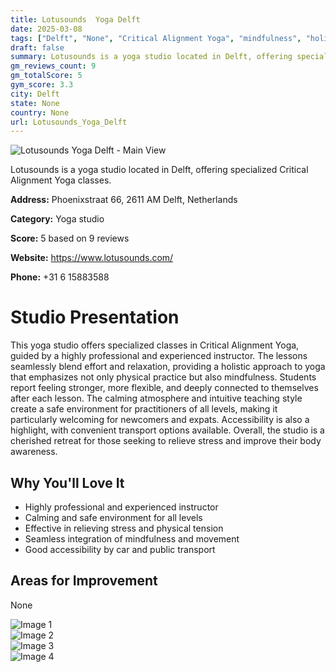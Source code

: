 ```yaml
---
title: Lotusounds  Yoga Delft
date: 2025-03-08
tags: ["Delft", "None", "Critical Alignment Yoga", "mindfulness", "holistic", "welcoming atmosphere", "professional guidance", "Delft"]  
draft: false
summary: Lotusounds is a yoga studio located in Delft, offering specialized Critical Alignment Yoga classes.
gm_reviews_count: 9
gm_totalScore: 5
gym_score: 3.3
city: Delft
state: None
country: None
url: Lotusounds_Yoga_Delft
---
```


<div className="aspect-[16/9] relative my-8">
  <img 
    src="https://lh5.googleusercontent.com/p/AF1QipM2nm1A6S14Q1h4fql36T8ejFb10xImzSLWSNbv=w1920-h1080-k-no"
    alt="Lotusounds  Yoga Delft - Main View"
    className="object-cover absolute inset-0 w-full h-full rounded-lg"
  />
</div>

Lotusounds is a yoga studio located in Delft, offering specialized Critical Alignment Yoga classes.

**Address:** Phoenixstraat 66, 2611 AM Delft, Netherlands

**Category:** Yoga studio

**Score:** 5 based on 9 reviews

**Website:** https://www.lotusounds.com/

**Phone:** +31 6 15883588

# Studio Presentation

This yoga studio offers specialized classes in Critical Alignment Yoga, guided by a highly professional and experienced instructor. The lessons seamlessly blend effort and relaxation, providing a holistic approach to yoga that emphasizes not only physical practice but also mindfulness. Students report feeling stronger, more flexible, and deeply connected to themselves after each lesson. The calming atmosphere and intuitive teaching style create a safe environment for practitioners of all levels, making it particularly welcoming for newcomers and expats. Accessibility is also a highlight, with convenient transport options available. Overall, the studio is a cherished retreat for those seeking to relieve stress and improve their body awareness.



## Why You'll Love It

- Highly professional and experienced instructor
- Calming and safe environment for all levels
- Effective in relieving stress and physical tension
- Seamless integration of mindfulness and movement
- Good accessibility by car and public transport

## Areas for Improvement

None

<div className="grid grid-cols-1 xl:grid-cols-2 gap-4 my-8">
<div className="aspect-[4/3] relative"><img src="https://lh5.googleusercontent.com/p/AF1QipNEylUOw1U9XRSnmiZZIHw8Ezk5xooEjgXZiX3n=w1920-h1080-k-no" alt="Image 1" className="object-cover absolute inset-0 w-full h-full rounded-lg" /></div>
<div className="aspect-[4/3] relative"><img src="https://lh5.googleusercontent.com/p/AF1QipMm3tSW9dKxzC-SLA5lf6TQYZ2icfXohZ7YJu0j=w1920-h1080-k-no" alt="Image 2" className="object-cover absolute inset-0 w-full h-full rounded-lg" /></div>
<div className="aspect-[4/3] relative"><img src="https://streetviewpixels-pa.googleapis.com/v1/thumbnail?panoid=OJms7OZ3zrToeye8ayBhXg&cb_client=maps_sv.tactile.gps&w=203&h=100&yaw=49.951443&pitch=0&thumbfov=100" alt="Image 3" className="object-cover absolute inset-0 w-full h-full rounded-lg" /></div>
<div className="aspect-[4/3] relative"><img src="https://lh5.googleusercontent.com/p/AF1QipM2nm1A6S14Q1h4fql36T8ejFb10xImzSLWSNbv=w1920-h1080-k-no" alt="Image 4" className="object-cover absolute inset-0 w-full h-full rounded-lg" /></div>
</div>